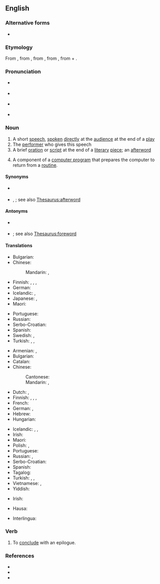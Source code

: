 {{also|épilogue|épilogué}}
==English==

===Alternative forms===
* {{l|en|epilog}}

===Etymology===
From {{etyl|fr|en}} {{m|fr|épilogue}}, from {{etyl|la|en}} {{m|la|epilogus}}, from {{etyl|grc|en}} {{m|grc|ἐπίλογος||a conclusion, peroration of a speech, epilogue of a play}}, from {{m|grc|ἐπιλέγειν||say in addition}}, from {{m|grc|ἐπί||in addition}} + {{m|grc|λέγειν||to say}}.

===Pronunciation===
* {{a|RP}} {{IPA|en|/ˈɛp.ɪ.lɒɡ/}}
* {{a|US}} {{IPA|en|/ˈɛpɪlɔɡ/}}
* {{a|US|cot-caught|Canada}} {{IPA|en|/ˈɛpɪlɑɡ/}}
* {{rhymes|en|ɒɡ}}

===Noun===
{{wikipedia}}
{{en-noun}}

# A short [[speech]], [[spoken]] [[directly]] at the [[audience]] at the end of a [[play]]
# The [[performer]] who gives this speech
# A brief [[oration]] or [[script]] at the end of a [[literary]] [[piece]]; an [[afterword]]
# {{lb|en|computing}} A component of a [[computer program]] that prepares the computer to return from a [[routine]].

====Synonyms====
* {{sense|short speech at the end of a play}} {{l|en|endspeech}}
* {{sense|brief script at the end of a literary piece}} {{l|en|afterword}}, {{l|en|endspeech}}; see also [[Thesaurus:afterword]]

====Antonyms====
* {{sense|short speech at the end of a play}} {{l|en|prologue}}
* {{sense|brief script at the end of a literary piece}} {{l|en|prologue}}; see also [[Thesaurus:foreword]]

====Translations====
{{trans-top|short speech at the end of a play}}
* Bulgarian: {{t+|bg|епилог|m|sc=Cyrl}}
* Chinese:
*: Mandarin: {{t+|cmn|結語}}, {{t+|cmn|結語|tr=jiéyǔ}}
* Finnish: {{t|fi|loppusanat|p}}, {{t|fi|jälkisanat|p}}, {{t+|fi|epilogi}}, {{t|fi|loppunäytös}}
* German: {{t|de|Epilog|m}}
* Icelandic: {{t|is|lokaorð|n-p}}, {{t|is|niðurlagsorð|n-p}}
* Japanese: {{t|ja|結語|tr=ketsugo}}, {{t+|ja|エピローグ|tr=epirōgu}}
* Maori: {{t|mi|turukitanga}}
{{trans-mid}}
* Portuguese: {{t+|pt|epílogo|m}}
* Russian: {{t+|ru|эпило́г|m}}
* Serbo-Croatian: {{t+|sh|pogovor|m}}
* Spanish: {{t+|es|epílogo|m}}
* Swedish: {{t|sv|efterord|n}}, {{t+|sv|epilog|c}}
* Turkish: {{t+|tr|bağlak}}, {{t+|tr|son söz}}, {{t+|tr|epilog}}
{{trans-bottom}}

{{trans-top|the performer who gives this speech}}
{{trans-mid}}
{{trans-bottom}}

{{trans-top|brief oration or script at the end of a literary piece}}
* Armenian: {{t+|hy|վերջաբան}}, {{t+|hy|վերջերգ}}
* Bulgarian: {{t|bg|послеслов|m}}
* Catalan: {{t|ca|epíleg|m}}
* Chinese:
*: Cantonese: {{t|yue|後記|tr=hau6gei3}}
*: Mandarin: {{t+|cmn|後記|tr=hòujì}}, {{t+|cmn|后记|tr=hòujì}}
* Dutch: {{t+|nl|epiloog|n}}, {{t+|nl|nawoord|n}}
* Finnish: {{t+|fi|epilogi}}, {{t+|fi|jälkikirjoitus}}, {{t|fi|loppusanat}}, {{t|fi|jälkipuhe}}
* French: {{t+|fr|épilogue|m}}
* German: {{t|de|Epilog|m}}, {{t|de|Nachwort|n}}
* Hebrew: {{t+|he|אפילוג|m}}
* Hungarian: {{t+|hu|utószó}}
{{trans-mid}}
* Icelandic: {{t|is|lokaorð|n-p}}, {{t+|is|eftirmáli|m}}, {{t|is|niðurlagsorð|n-p}}
* Irish: {{t|ga|iarfhocal|m}}
* Maori: {{t|mi|turukitanga}}
* Polish: {{t+|pl|epilog|m}}, {{t+|pl|posłowie|n}}
* Portuguese: {{t+|pt|epílogo|m}}
* Russian: {{t+|ru|эпило́г|m}}, {{t+|ru|послесло́вие|n}}
* Serbo-Croatian: {{t+|sh|pogovor|m}}
* Spanish: {{t+|es|epílogo|m}}
* Tagalog: {{t|tl|pamuod}}
* Turkish: {{t+|tr|bağlak}}, {{t+|tr|son söz}}, {{t+|tr|epilog}}
* Vietnamese: {{t|vi|phần kết }}, {{t+|vi|lời bạt }}
* Yiddish: {{t|yi|עפּילאָג|m}}
{{trans-bottom}}

{{trans-top|component of a computer program}}
* Irish: {{t|ga|iarfhocal|m}}
{{trans-mid}}
{{trans-bottom}}

{{checktrans-top}}
* Hausa: {{t-check|ha|tamat|alt=tàmat|f}}
{{trans-mid}}
* Interlingua: {{t-check|ia|epilogo}}
{{trans-bottom}}

===Verb===
{{en-verb|epilogu}}

# {{lb|en|transitive}} To [[conclude]] with an epilogue.

===References===
* {{R:Century 1911}}
* {{R:Webster 1913}}
* {{R:OneLook}}